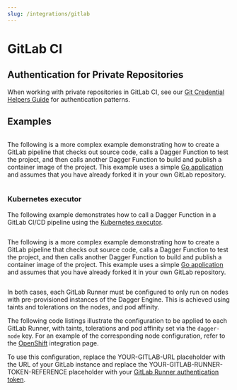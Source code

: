 ```yaml
---
slug: /integrations/gitlab
---
```


# GitLab CI

## Authentication for Private Repositories

When working with private repositories in GitLab CI, see our [Git Credential Helpers Guide](/guides/ci/git-credential-helpers#gitlab) for authentication patterns.

## Examples

```yaml title=".gitlab-ci.yml" file=./snippets/gitlab-docker-hello.yml
```


The following is a more complex example demonstrating how to create a GitLab pipeline that checks out source code, calls a Dagger Function to test the project, and then calls another Dagger Function to build and publish a container image of the project. This example uses a simple [Go application](https://github.com/kpenfound/greetings-api) and assumes that you have already forked it in your own GitLab repository.

```yaml title=".gitlab-ci.yml" file=./snippets/gitlab-docker-test-build.yml
```

### Kubernetes executor

The following example demonstrates how to call a Dagger Function in a GitLab CI/CD pipeline using the [Kubernetes executor](https://docs.gitlab.com/runner/executors/kubernetes/).

```yaml title=".gitlab-ci.yml" file=./snippets/gitlab-kubernetes-hello.yml
```

The following is a more complex example demonstrating how to create a GitLab pipeline that checks out source code, calls a Dagger Function to test the project, and then calls another Dagger Function to build and publish a container image of the project. This example uses a simple [Go application](https://github.com/kpenfound/greetings-api) and assumes that you have already forked it in your own GitLab repository.

```yaml title=".gitlab-ci.yml" file=./snippets/gitlab-kubernetes-test-build.yml
```

In both cases, each GitLab Runner must be configured to only run on nodes with pre-provisioned instances of the Dagger Engine. This is achieved using taints and tolerations on the nodes, and pod affinity.

The following code listings illustrate the configuration to be applied to each GitLab Runner, with taints, tolerations and pod affinity set via the `dagger-node` key. For an example of the corresponding node configuration, refer to the [OpenShift](./openshift.mdx) integration page.

To use this configuration, replace the YOUR-GITLAB-URL placeholder with the URL of your GitLab instance and replace the YOUR-GITLAB-RUNNER-TOKEN-REFERENCE placeholder with your [GitLab Runner authentication token](https://docs.gitlab.com/ee/ci/runners/runners_scope.html#create-a-shared-runner-with-a-runner-authentication-token).

```yaml title="runner-config.yml" file=./snippets/gitlab-runner-config.yml
```

```yaml title="runner.yml" file=./snippets/gitlab-runner.yml
```
